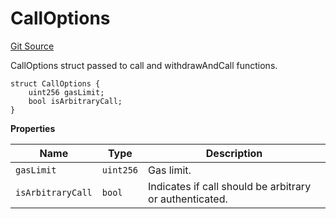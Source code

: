 # CallOptions
[Git Source](https://github.com/zeta-chain/protocol-contracts/blob/main/docs/src/contracts/zevm/interfaces/IGatewayZEVM.sol)

CallOptions struct passed to call and withdrawAndCall functions.


```solidity
struct CallOptions {
    uint256 gasLimit;
    bool isArbitraryCall;
}
```

**Properties**

|Name|Type|Description|
|----|----|-----------|
|`gasLimit`|`uint256`|Gas limit.|
|`isArbitraryCall`|`bool`|Indicates if call should be arbitrary or authenticated.|

